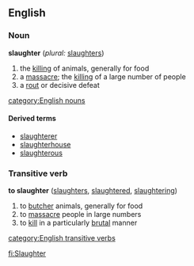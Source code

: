 ==English==
===Noun===
'''slaughter''' (''plural:'' [[slaughters]])
#the [[killing]] of animals, generally for food
#a [[massacre]]; the [[killing]] of a large number of people
#a [[rout]] or decisive defeat

[[category:English nouns]]

====Derived terms====
*[[slaughterer]]
*[[slaughterhouse]]
*[[slaughterous]]

===Transitive verb===
'''to slaughter''' ([[slaughters]], [[slaughtered]], [[slaughtering]]) 

#to [[butcher]] animals, generally for food
#to [[massacre]] people in large numbers
#to [[kill]] in a particularly [[brutal]] manner

[[category:English transitive verbs]]

[[fi:Slaughter]]